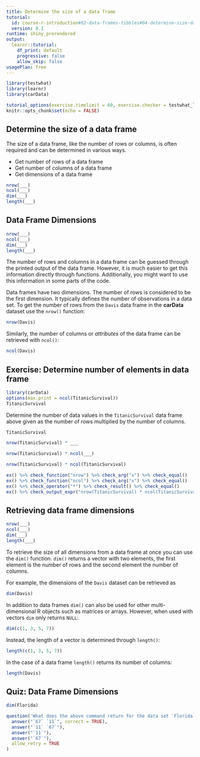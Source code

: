 ```yaml
---
title: Determine the size of a data frame
tutorial:
  id: course-r-introduction#02-data-frames-tibbles#04-determine-size-data-frame
  version: 0.1
runtime: shiny_prerendered
output:
  learnr::tutorial:
    df_print: default
    progressive: false
    allow_skip: false
usagePlan: free
---
```


```r
library(testwhat)
library(learnr)
library(carData)

tutorial_options(exercise.timelimit = 60, exercise.checker = testwhat_learnr)
knitr::opts_chunk$set(echo = FALSE)
```

## Determine the size of a data frame

The size of a data frame, like the number of rows or columns, is often required and can be determined in various ways.

- Get number of rows of a data frame
- Get number of columns of a data frame
- Get dimensions of a data frame

```r
nrow(___)
ncol(___)
dim(___)
length(___)
```


<!-- Required concepts: -->
<!-- vectors --> 

<!-- Covered concepts (basics): -->
<!-- data frames --> 
<!-- structure of df  --> 
<!-- tibbles (very basic)  --> 

## Data Frame Dimensions

```r
nrow(___)
ncol(___)
dim(___)
length(___)
```

The number of rows and columns in a data frame can be guessed through the printed output of the data frame. However, it is much easier to get this information directly through functions. Additionally, you might want to use this information in some parts of the code.

Data frames have two dimensions. The number of rows is considered to be the first dimension. It typically defines the number of observations in a data set. To get the number of rows from the `Davis` data frame in the **carData** dataset use the `nrow()` function:

```r
nrow(Davis)
```

Similarly, the number of columns or *attributes* of the data frame can be retrieved with `ncol()`:

```r
ncol(Davis)
```

## Exercise: Determine number of elements in data frame

```r
library(carData)
options(max.print = ncol(TitanicSurvival))
TitanicSurvival
```

Determine the number of data values in the `TitanicSurvival` data frame above given as the number of rows multiplied by the number of columns. 

```r
TitanicSurvival
```

```r
nrow(TitanicSurvival) * ___
```

```r
nrow(TitanicSurvival) * ncol(___)
```

```r
nrow(TitanicSurvival) * ncol(TitanicSurvival)
```

```r
ex() %>% check_function("nrow") %>% check_arg("x") %>% check_equal()
ex() %>% check_function("ncol") %>% check_arg("x") %>% check_equal()
ex() %>% check_operator("*") %>% check_result() %>% check_equal()
ex() %>% check_output_expr("nrow(TitanicSurvival) * ncol(TitanicSurvival)")
```

## Retrieving data frame dimensions

```r
nrow(___)
ncol(___)
dim(___)
length(___)
```

To retrieve the size of all dimensions from a data frame at once you can use the `dim()` function. `dim()` returns a vector with two elements, the first element is the number of rows and the second element the number of columns.

For example, the dimensions of the `Davis` dataset can be retrieved as 

```r
dim(Davis)
```

In addition to data frames `dim()` can also be used for other multi-dimensional R objects such as matrices or arrays. However, when used with vectors `dim` only returns `NULL`:

```r
dim(c(1, 3, 5, 7))
```

Instead, the length of a vector is determined through `length()`:

```r
length(c(1, 3, 5, 7))
```

In the case of a data frame `length()` returns its number of columns:

```r
length(Davis)
```

## Quiz: Data Frame Dimensions

```r
dim(Florida)
```

```r
question('What does the above command return for the data set `Florida` from the **carData** package which has 11 columns and 67 rows?',
  answer("`67` `11`", correct = TRUE),
  answer("`11` `67`"),
  answer("`11`"),
  answer("`67`"),
  allow_retry = TRUE
)
```
